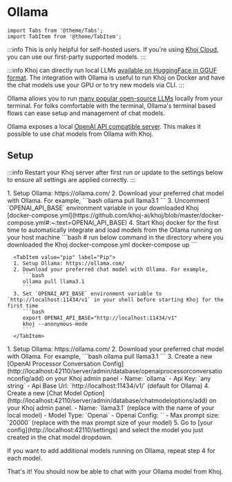 # Ollama

```mdx-code-block
import Tabs from '@theme/Tabs';
import TabItem from '@theme/TabItem';
```

:::info
This is only helpful for self-hosted users. If you're using [Khoj Cloud](https://app.khoj.dev), you can use our first-party supported models.
:::

:::info
Khoj can directly run local LLMs [available on HuggingFace in GGUF format](https://huggingface.co/models?library=gguf). The integration with Ollama is useful to run Khoj on Docker and have the chat models use your GPU or to try new models via CLI.
:::

Ollama allows you to run [many popular open-source LLMs](https://ollama.com/library) locally from your terminal.
For folks comfortable with the terminal, Ollama's terminal based flows can ease setup and management of chat models.

Ollama exposes a local [OpenAI API compatible server](https://github.com/ollama/ollama/blob/main/docs/openai.md#models). This makes it possible to use chat models from Ollama with Khoj.

## Setup
:::info
Restart your Khoj server after first run or update to the settings below to ensure all settings are applied correctly.
:::

<Tabs groupId="type" queryString>
  <TabItem value="first-run" label="First Run">
    <Tabs groupId="server" queryString>
      <TabItem value="docker" label="Docker">
      1. Setup Ollama: https://ollama.com/
      2. Download your preferred chat model with Ollama. For example,
         ```bash
         ollama pull llama3.1
         ```
      3. Uncomment `OPENAI_API_BASE` environment variable in your downloaded Khoj [docker-compose.yml](https://github.com/khoj-ai/khoj/blob/master/docker-compose.yml#:~:text=OPENAI_API_BASE)
      4. Start Khoj docker for the first time to automatically integrate and load models from the Ollama running on your host machine
         ```bash
         # run below command in the directory where you downloaded the Khoj docker-compose.yml
         docker-compose up
         ```
      </TabItem>

      <TabItem value="pip" label="Pip">
      1. Setup Ollama: https://ollama.com/
      2. Download your preferred chat model with Ollama. For example,
         ```bash
         ollama pull llama3.1
         ```
      3. Set `OPENAI_API_BASE` environment variable to `http://localhost:11434/v1` in your shell before starting Khoj for the first time
         ```bash
         export OPENAI_API_BASE="http://localhost:11434/v1"
         khoj --anonymous-mode
         ```
      </TabItem>
   </Tabs>
  </TabItem>
  <TabItem value="update" label="Update">
   1. Setup Ollama: https://ollama.com/
   2. Download your preferred chat model with Ollama. For example,
      ```bash
      ollama pull llama3.1
      ```
   3. Create a new [OpenAI Processor Conversation Config](http://localhost:42110/server/admin/database/openaiprocessorconversationconfig/add) on your Khoj admin panel
      - Name: `ollama`
      - Api Key: `any string`
      - Api Base Url: `http://localhost:11434/v1/` (default for Ollama)
   4. Create a new [Chat Model Option](http://localhost:42110/server/admin/database/chatmodeloptions/add) on your Khoj admin panel.
      - Name: `llama3.1` (replace with the name of your local model)
      - Model Type: `Openai`
      - Openai Config: `<the ollama config you created in step 3>`
      - Max prompt size: `20000` (replace with the max prompt size of your model)
   5. Go to [your config](http://localhost:42110/settings) and select the model you just created in the chat model dropdown.

   If you want to add additional models running on Ollama, repeat step 4 for each model.
  </TabItem>
</Tabs>

That's it! You should now be able to chat with your Ollama model from Khoj.
